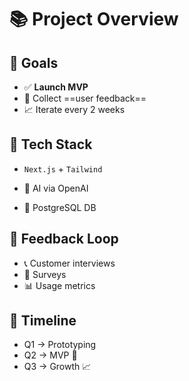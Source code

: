 # 📚 Project Overview

## 🚀 Goals

- ✅ **Launch MVP**
- 🌱 Collect ==user feedback==
- 📈 Iterate every 2 weeks

## 🧰 Tech Stack

- `Next.js` + `Tailwind`
- 🧠 AI via OpenAI

- 🐘 PostgreSQL DB

## 🔁 Feedback Loop

- 📞 Customer interviews
- 📝 Surveys
- 📊 Usage metrics

## 📅 Timeline

- Q1 → Prototyping
- Q2 → MVP 🚢
- Q3 → Growth 📈

